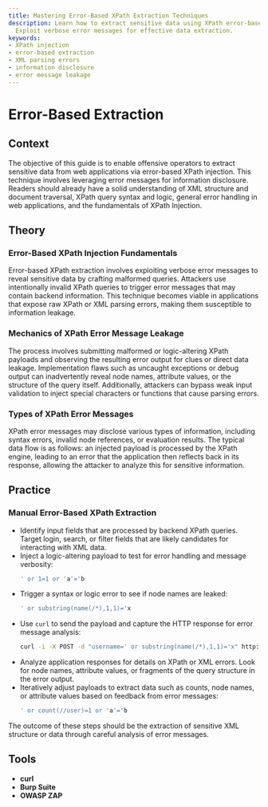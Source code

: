 ```yaml
---
title: Mastering Error-Based XPath Extraction Techniques
description: Learn how to extract sensitive data using XPath error-based techniques.
  Exploit verbose error messages for effective data extraction.
keywords:
- XPath injection
- error-based extraction
- XML parsing errors
- information disclosure
- error message leakage
---
```


# Error-Based Extraction

## Context

The objective of this guide is to enable offensive operators to extract sensitive data from web applications via error-based XPath injection. This technique involves leveraging error messages for information disclosure. Readers should already have a solid understanding of XML structure and document traversal, XPath query syntax and logic, general error handling in web applications, and the fundamentals of XPath Injection.

## Theory

### Error-Based XPath Injection Fundamentals

Error-based XPath extraction involves exploiting verbose error messages to reveal sensitive data by crafting malformed queries. Attackers use intentionally invalid XPath queries to trigger error messages that may contain backend information. This technique becomes viable in applications that expose raw XPath or XML parsing errors, making them susceptible to information leakage.

### Mechanics of XPath Error Message Leakage

The process involves submitting malformed or logic-altering XPath payloads and observing the resulting error output for clues or direct data leakage. Implementation flaws such as uncaught exceptions or debug output can inadvertently reveal node names, attribute values, or the structure of the query itself. Additionally, attackers can bypass weak input validation to inject special characters or functions that cause parsing errors.

### Types of XPath Error Messages

XPath error messages may disclose various types of information, including syntax errors, invalid node references, or evaluation results. The typical data flow is as follows: an injected payload is processed by the XPath engine, leading to an error that the application then reflects back in its response, allowing the attacker to analyze this for sensitive information.

## Practice

### Manual Error-Based XPath Extraction

- Identify input fields that are processed by backend XPath queries. Target login, search, or filter fields that are likely candidates for interacting with XML data.
- Inject a logic-altering payload to test for error handling and message verbosity:
    ```sql
    ' or 1=1 or 'a'='b
    ```
- Trigger a syntax or logic error to see if node names are leaked:
    ```sql
    ' or substring(name(/*),1,1)='x
    ```
- Use `curl` to send the payload and capture the HTTP response for error message analysis:
    ```bash
    curl -i -X POST -d "username=' or substring(name(/*),1,1)='x" http://target-app/login
    ```
- Analyze application responses for details on XPath or XML errors. Look for node names, attribute values, or fragments of the query structure in the error output.
- Iteratively adjust payloads to extract data such as counts, node names, or attribute values based on feedback from error messages:
    ```sql
    ' or count(//user)=1 or 'a'='b
    ```

The outcome of these steps should be the extraction of sensitive XML structure or data through careful analysis of error messages.

## Tools

- **curl**
- **Burp Suite**
- **OWASP ZAP**